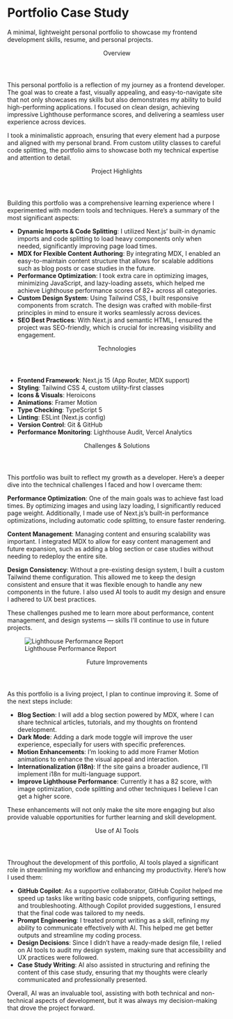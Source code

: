 
# Portfolio Case Study

A minimal, lightweight personal portfolio to showcase my frontend development skills, resume, and personal projects.

<Section>
  <Header>Overview</Header>

  This personal portfolio is a reflection of my journey as a frontend developer. The goal was to create a fast, visually appealing, and easy-to-navigate site that not only showcases my skills but also demonstrates my ability to build high-performing applications. I focused on clean design, achieving impressive Lighthouse performance scores, and delivering a seamless user experience across devices.
  
  I took a minimalistic approach, ensuring that every element had a purpose and aligned with my personal brand. From custom utility classes to careful code splitting, the portfolio aims to showcase both my technical expertise and attention to detail.
</Section>

<Section>
  <ProjectLinks githubRepo="https://github.com/zeynabmvs/zeynab-dev" liveSite="https://zeynab-dev.vercel.app/" />
</Section>

<Section>
  <Header>Project Highlights</Header>

  Building this portfolio was a comprehensive learning experience where I experimented with modern tools and techniques. Here’s a summary of the most significant aspects:

  - **Dynamic Imports & Code Splitting**: I utilized Next.js’ built-in dynamic imports and code splitting to load heavy components only when needed, significantly improving page load times.
  - **MDX for Flexible Content Authoring**: By integrating MDX, I enabled an easy-to-maintain content structure that allows for scalable additions such as blog posts or case studies in the future.
  - **Performance Optimization**: I took extra care in optimizing images, minimizing JavaScript, and lazy-loading assets, which helped me achieve Lighthouse performance scores of 82+ across all categories.
  - **Custom Design System**: Using Tailwind CSS, I built responsive components from scratch. The design was crafted with mobile-first principles in mind to ensure it works seamlessly across devices.
  - **SEO Best Practices**: With Next.js and semantic HTML, I ensured the project was SEO-friendly, which is crucial for increasing visibility and engagement.
</Section>

<Section>
  <Header>Technologies</Header>

  - **Frontend Framework**: Next.js 15 (App Router, MDX support)
  - **Styling**: Tailwind CSS 4, custom utility-first classes
  - **Icons & Visuals**: Heroicons
  - **Animations**: Framer Motion
  - **Type Checking**: TypeScript 5
  - **Linting**: ESLint (Next.js config)
  - **Version Control**: Git & GitHub
  - **Performance Monitoring**: Lighthouse Audit, Vercel Analytics
</Section>

<Section>
  <Header>Challenges & Solutions</Header>

  This portfolio was built to reflect my growth as a developer. Here’s a deeper dive into the technical challenges I faced and how I overcame them:

  **Performance Optimization**: One of the main goals was to achieve fast load times. By optimizing images and using lazy loading, I significantly reduced page weight. Additionally, I made use of Next.js’s built-in performance optimizations, including automatic code splitting, to ensure faster rendering.
  
  **Content Management**: Managing content and ensuring scalability was important. I integrated MDX to allow for easy content management and future expansion, such as adding a blog section or case studies without needing to redeploy the entire site.
  
  **Design Consistency**: Without a pre-existing design system, I built a custom Tailwind theme configuration. This allowed me to keep the design consistent and ensure that it was flexible enough to handle any new components in the future. I also used AI tools to audit my design and ensure I adhered to UX best practices.
  
  These challenges pushed me to learn more about performance, content management, and design systems — skills I’ll continue to use in future projects.
</Section>

<Section>
  <figure className="flex flex-col items-center">
    <img
      src="/portfolio-performance.png"
      alt="Lighthouse Performance Report"
      className="rounded-md object-cover"
    />
    <figcaption className="text-sm text-muted dark:text-muted-dark mt-2">
      Lighthouse Performance Report
    </figcaption>
  </figure>
</Section>

<Section>
  <Header>Future Improvements</Header>

  As this portfolio is a living project, I plan to continue improving it. Some of the next steps include:

  - **Blog Section**: I will add a blog section powered by MDX, where I can share technical articles, tutorials, and my thoughts on frontend development.
  - **Dark Mode**: Adding a dark mode toggle will improve the user experience, especially for users with specific preferences.
  - **Motion Enhancements**: I’m looking to add more Framer Motion animations to enhance the visual appeal and interaction.
  - **Internationalization (i18n)**: If the site gains a broader audience, I’ll implement i18n for multi-language support.
  - **Improve Lighthouse Performance**: Currently it has a 82 score, with image optimization, code splitting and other techniques I believe I can get a higher score.
  
  These enhancements will not only make the site more engaging but also provide valuable opportunities for further learning and skill development.
</Section>

<Section>
  <Header>Use of AI Tools</Header>

  Throughout the development of this portfolio, AI tools played a significant role in streamlining my workflow and enhancing my productivity. Here’s how I used them:

  - **GitHub Copilot**: As a supportive collaborator, GitHub Copilot helped me speed up tasks like writing basic code snippets, configuring settings, and troubleshooting. Although Copilot provided suggestions, I ensured that the final code was tailored to my needs.
  - **Prompt Engineering**: I treated prompt writing as a skill, refining my ability to communicate effectively with AI. This helped me get better outputs and streamline my coding process.
  - **Design Decisions**: Since I didn’t have a ready-made design file, I relied on AI tools to audit my design system, making sure that accessibility and UX practices were followed.
  - **Case Study Writing**: AI also assisted in structuring and refining the content of this case study, ensuring that my thoughts were clearly communicated and professionally presented.

  Overall, AI was an invaluable tool, assisting with both technical and non-technical aspects of development, but it was always my decision-making that drove the project forward.
</Section>
